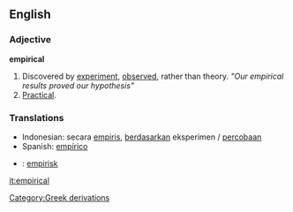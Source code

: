 ==English==
=== Adjective ===

'''empirical'''

# Discovered by [[experiment]], [[observed]], rather than theory. ''"Our empirical results proved our hypothesis"''
# [[Practical]]. 

=== Translations ===
*Indonesian: secara [[empiris]], [[dasar|berdasarkan]] eksperimen / [[coba|percobaan]]
*Spanish: [[empírico]]
*{{sv}}: [[empirisk]]

[[it:empirical]]
[[Category:Greek derivations]]